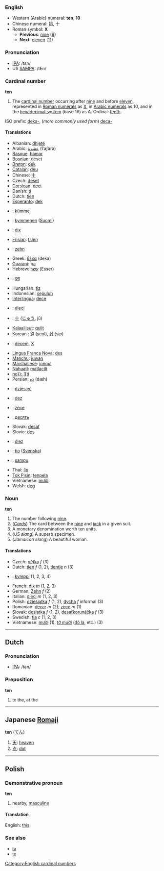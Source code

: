 ===English===

*Western (Arabic) numeral: '''ten, 10'''
*Chinese numeral: 拾, 十
*Roman symbol: '''X'''
**'''Previous''': [[nine]] ([[9]])
**'''Next''': [[eleven]] ([[11]])

===Pronunciation===
*[[w:IPA|IPA]]: /tɛn/
*US [[SAMPA]]: /tEn/

===Cardinal number===
'''ten'''

# The [[cardinal number]] occurring after [[nine]] and before [[eleven]], represented in [[Roman numerals]] as [[X]], in [[Arabic numerals]] as 10, and in the [[hexadecimal|hexadecimal system]] (base 16) as A. Ordinal: [[tenth]]. 

ISO prefix: [[deka-]], (''more commonly used form'') [[deca-]]

====Translations====
*Albanian: [[dhjetë]]
*Arabic: [[عشرة]] (ʕaʃara)
*[[Basque]]: [[hamar]]
*[[Bosnian]]: deset
*[[Breton]]: [[dek]]
*[[Catalan]]: [[deu]]
*Chinese: [[十]]
*Czech: [[deset]]
*[[Corsican]]: [[deci]]
*Danish: [[ti]]
*Dutch: [[tien]]
*[[Esperanto]]: [[dek]]
*{{et}}: [[kümme]]
*{{msg:fi}}: [[kymmenen]] ([[:fi:kymmenen|Suomi]])
*{{fr}}: [[dix]]
*[[Frisian]]: [[tsien]]
*{{de}}: [[zehn]]
*Greek: [[δέκα]] (deka)
*[[Guarani]]: [[pa]]
*Hebrew: [[עשר]] (Esser)
*{{hi}}: [[दस]]
*Hungarian: [[tíz]]
*Indonesian: [[sepuluh]]
*[[Interlingua]]: [[dece]]
*{{it}}: [[dieci]]
*{{ja}}: [[十]] ([[じゅう]], jū)
*[[Kalaallisut]]: [[qulit]]
*Korean : [[열]] (yeol), [[십]] (sip)
*{{la}}: [[decem]], [[X]]
*[[Lingua Franca Nova]]: [[des]]
*[[Manchu]]: [[juwan]]
*[[Marshallese]]: [[joñoul]]
*[[Nahuatl]]: [[matlactli]]
*[[no}}: [[ti]]
*Persian: [[دَه]] (dæh)
*{{pl}}: [[dziesięć]]
*{{pt}}: [[dez]]
*{{ro}}: [[zece]]
*{{ru}}: [[десять]]
*Slovak: [[desať]]
*Slovio: [[des]]
*{{es}} : [[diez]]
*{{sv}}: [[tio]] ([[:sv:tio|Svenska]])
*{{tl}}: [[sampu]]
*Thai: [[สิบ]]
*[[Tok Pisin]]: [[tenpela]]
*Vietnamese: [[mười]]
*Welsh: [[deg]]

===Noun===
'''ten'''

# The number following [[nine]].
# (''[[playing_cards|Cards]]'') The card between the [[nine]] and [[jack]] in a given suit.
# A monetary denomination worth ten units.
# (''US slang'') A superb specimen.
# (''Jamaican slang'') A beautiful woman.

====Translations====
*Czech: [[pětka]] ''f'' (3)
*Dutch: [[tien]] ''f'' (1, 2), [[tientje]] ''n'' (3)
*{{msg:fi}}: [[kymppi]] (1, 2, 3, 4)
*French: [[dix]] ''m'' (1, 2, 3)
*German: [[Zehn]] ''f'' (2)
*Italian: [[dieci]] ''m'' (1, 2, 3)
*Polish: [[dziesiątka]] ''f'' (1, 2), [[dycha]] ''f'' informal (3)
*Romanian: [[decar]] ''m'' (2); [[zece]] ''m'' (1)
*Slovak: [[desiatka]] ''f'' (1, 2), [[desaťkorunáčka]] ''f'' (3)
*Swedish: [[tia]] ''c'' (1, 2, 3)
*Vietnamese: [[mười]] (1), [[tờ mười]] ([[Đô la|đô la]], etc.) (3)

----

==Dutch==
=== Pronunciation ===
*[[w:IPA|IPA]]: /tən/

===Preposition===
'''ten'''

# to the, at the

----

==Japanese [[Romaji]]==
'''ten''' ([[てん]])

# [[天]]: [[heaven]]
# [[点]]: [[dot]]

----

==Polish==
===Demonstrative pronoun===
'''ten'''

# nearby, [[masculine]]

====Translation====
English: [[this]]

===See also===
* [[ta]]
* [[to#Polish|to]]

[[Category:English cardinal numbers]]